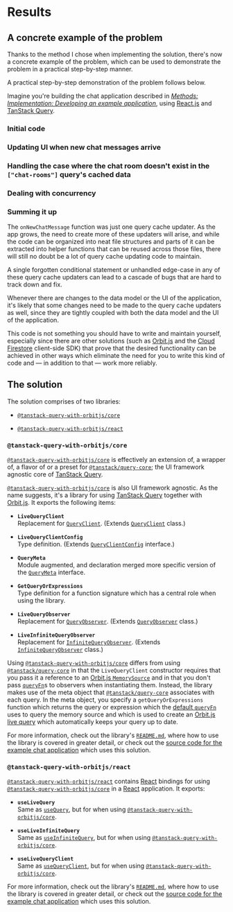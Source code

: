 
# Results

## A concrete example of the problem

Thanks to the method I chose when implementing the solution, there's
now a concrete example of the problem, which can be used to demonstrate
the problem in a practical step-by-step manner.

A practical step-by-step demonstration of the problem follows below.

Imagine you're building the chat application described in [_Methods:
Implementation: Developing an example
application_](methods#developing-an-example-application), using
[React.js](https://react.dev/) and [TanStack
Query](https://tanstack.com/query).

### Initial code

<ConcreteExampleInitialCode />

### Updating UI when new chat messages arrive

<ConcreteExampleUpdatingUI />

### Handling the case where the chat room doesn't exist in the `["chat-rooms"]` query's cached data

<ConcreteExampleHandlingCaseWhereChatRoomDoesNotExist />

### Dealing with concurrency

<ConcreteExampleConcurrency />

### Summing it up

The `onNewChatMessage` function was just one query cache updater. As the
app grows, the need to create more of these updaters will arise, and
while the code can be organized into neat file structures and parts of
it can be extracted into helper functions that can be reused across
those files, there will still no doubt be a lot of query cache updating
code to maintain.

A single forgotten conditional statement or unhandled edge-case in any
of these query cache updaters can lead to a cascade of bugs that are
hard to track down and fix.

Whenever there are changes to the data model or the UI of the
application, it's likely that some changes need to be made to the query
cache updaters as well, since they are tightly coupled with both the
data model and the UI of the application.

This code is not something you should have to write and maintain
yourself, especially since there are other solutions (such as
[Orbit.js](https://orbitjs.com/) and the [Cloud
Firestore](https://firebase.google.com/products/firestore) client-side
SDK) that prove that the desired functionality can be achieved in other
ways which eliminate the need for you to write this kind of code and —
in addition to that — work more reliably.

## The solution

The solution comprises of two libraries:

-   [`@tanstack-query-with-orbitjs/core`](https://github.com/DanielGiljam/tanstack-query-with-orbitjs/tree/main/libs/core)

-   [`@tanstack-query-with-orbitjs/react`](https://github.com/DanielGiljam/tanstack-query-with-orbitjs/tree/main/libs/react)

### `@tanstack-query-with-orbitjs/core`

[`@tanstack-query-with-orbitjs/core`](https://github.com/DanielGiljam/tanstack-query-with-orbitjs/tree/main/libs/core)
is effectively an extension of, a wrapper of, a flavor of or a preset
for
[`@tanstack/query-core`](https://github.com/TanStack/query/tree/v4.16.1/packages/query-core);
the UI framework agnostic core of [TanStack
Query](https://tanstack.com/query).

[`@tanstack-query-with-orbitjs/core`](https://github.com/DanielGiljam/tanstack-query-with-orbitjs/tree/main/libs/core)
is also UI framework agnostic. As the name suggests, it's a library for
using [TanStack Query](https://tanstack.com/query) together with
[Orbit.js](https://orbitjs.com/). It exports the following items:

-   **`LiveQueryClient`**<br/>
    Replacement for
    [`QueryClient`](https://tanstack.com/query/v4/docs/reference/QueryClient).
    (Extends
    [`QueryClient`](https://tanstack.com/query/v4/docs/reference/QueryClient)
    class.)

-   **`LiveQueryClientConfig`**<br/>
    Type definition. (Extends
    [`QueryClientConfig`](https://github.com/TanStack/query/blob/v4.16.1/packages/query-core/src/types.ts#L708-L713)
    interface.)

-   **`QueryMeta`**<br/>
    Module augmented, and declaration merged more specific version of
    the
    [`QueryMeta`](https://github.com/TanStack/query/blob/v4.16.1/packages/query-core/src/types.ts#L51-L53)
    interface.

-   **`GetQueryOrExpressions`**<br/>
    Type definition for a function signature which has a central role
    when using the library.

-   **`LiveQueryObserver`**<br/>
    Replacement for
    [`QueryObserver`](https://tanstack.com/query/v4/docs/reference/QueryObserver).
    (Extends
    [`QueryObserver`](https://tanstack.com/query/v4/docs/reference/QueryObserver)
    class.)

-   **`LiveInfiniteQueryObserver`**<br/>
    Replacement for
    [`InfiniteQueryObserver`](https://tanstack.com/query/v4/docs/reference/InfiniteQueryObserver).
    (Extends
    [`InfiniteQueryObserver`](https://tanstack.com/query/v4/docs/reference/InfiniteQueryObserver)
    class.)

Using
[`@tanstack-query-with-orbitjs/core`](https://github.com/DanielGiljam/tanstack-query-with-orbitjs/tree/main/libs/core)
differs from using
[`@tanstack/query-core`](https://github.com/TanStack/query/tree/v4.16.1/packages/query-core)
in that the `LiveQueryClient` constructor requires that you pass it a
reference to an [Orbit.js
`MemorySource`](https://orbitjs.com/docs/api/memory/classes/MemorySource)
and in that you don't pass
[`queryFn`](https://tanstack.com/query/v4/docs/guides/query-functions)s to
observers when instantiating them. Instead, the library makes use of the
meta object that
[`@tanstack/query-core`](https://github.com/TanStack/query/tree/v4.16.1/packages/query-core)
associates with each query. In the meta object, you specify a
`getQueryOrExpressions` function which returns the query or expression
which the [default
`queryFn`](https://tanstack.com/query/v4/docs/guides/default-query-function)
uses to query the memory source and which is used to create an [Orbit.js
live query](https://orbitjs.com/docs/querying-data#live-queries) which
automatically keeps your query up to date.

For more information, check out the library's
[`README.md`](https://github.com/DanielGiljam/tanstack-query-with-orbitjs/tree/main/libs/core),
where how to use the library is covered in greater detail, or check out
the [source code for the example chat
application](https://github.com/DanielGiljam/tanstack-query-with-orbitjs/tree/main/apps/example-chat-app-with-tanstack-query-and-orbitjs)
which uses this solution.

### `@tanstack-query-with-orbitjs/react`

[`@tanstack-query-with-orbitjs/react`](https://github.com/DanielGiljam/tanstack-query-with-orbitjs/tree/main/libs/react)
contains [React](https://react.dev/) bindings for using
[`@tanstack-query-with-orbitjs/core`](https://github.com/DanielGiljam/tanstack-query-with-orbitjs/tree/main/libs/core)
in a [React](https://react.dev/) application. It exports:

-   **`useLiveQuery`**<br/>
    Same as
    [`useQuery`](https://tanstack.com/query/v4/docs/react/reference/useQuery),
    but for when using
    [`@tanstack-query-with-orbitjs/core`](https://github.com/DanielGiljam/tanstack-query-with-orbitjs/tree/main/libs/core).

-   **`useLiveInfiniteQuery`**<br/>
    Same as
    [`useInfiniteQuery`](https://tanstack.com/query/v4/docs/react/reference/useInfiniteQuery),
    but for when using
    [`@tanstack-query-with-orbitjs/core`](https://github.com/DanielGiljam/tanstack-query-with-orbitjs/tree/main/libs/core).

-   **`useLiveQueryClient`**<br/>
    Same as
    [`useQueryClient`](https://tanstack.com/query/v4/docs/react/reference/useQueryClient),
    but for when using
    [`@tanstack-query-with-orbitjs/core`](https://github.com/DanielGiljam/tanstack-query-with-orbitjs/tree/main/libs/core).

For more information, check out the library's
[`README.md`](https://github.com/DanielGiljam/tanstack-query-with-orbitjs/tree/main/libs/react),
where how to use the library is covered in greater detail, or check out
the [source code for the example chat
application](https://github.com/DanielGiljam/tanstack-query-with-orbitjs/tree/main/apps/example-chat-app-with-tanstack-query-and-orbitjs)
which uses this solution.
